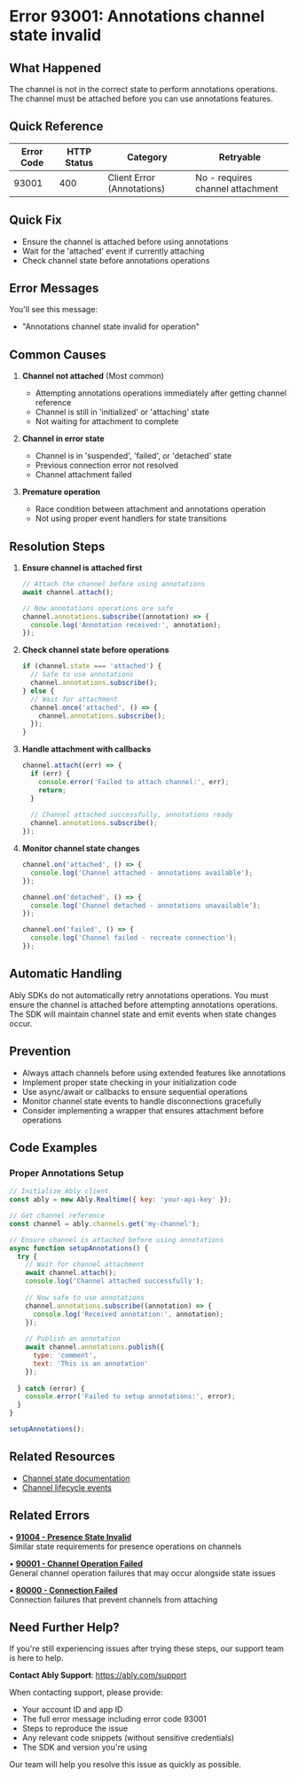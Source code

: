 <!-- Generated by: ably-os errors document-error-codes -->
<!-- Repository: https://github.com/ably/ably-os -->
<!-- Command: ./bin/ably-os errors document-error-codes 93001 -->
<!-- Generated: 2025-08-26T03-24-13-179Z -->
<!-- Sources: 
     - Analysis: https://github.com/ably/ably-os/blob/5f4ba43/output/error-codes/research/93001-analysis.md
     - Knowledge: https://github.com/ably/ably-os/blob/5f4ba43/output/error-codes/research/93001-knowledge.md
     - Editorial notes: https://github.com/ably/ably-os/blob/5f4ba43/src/prompts/errors/editorial-notes.md
-->
<!-- Key Approach: Document annotations feature state requirements based on limited information available - this appears to be an experimental/internal feature -->
<!-- Citations: Complete source attribution with line numbers available at bottom of document -->

# Error 93001: Annotations channel state invalid

## What Happened

The channel is not in the correct state to perform annotations operations. The channel must be attached before you can use annotations features.

## Quick Reference

| Error Code | HTTP Status | Category | Retryable |
|------------|-------------|----------|-----------|
| 93001 | 400 | Client Error (Annotations) | No - requires channel attachment |

## Quick Fix

- Ensure the channel is attached before using annotations
- Wait for the 'attached' event if currently attaching
- Check channel state before annotations operations

## Error Messages

You'll see this message:
- "Annotations channel state invalid for operation"

## Common Causes

1. **Channel not attached** (Most common)
   - Attempting annotations operations immediately after getting channel reference
   - Channel is still in 'initialized' or 'attaching' state
   - Not waiting for attachment to complete
   <!-- Source: Based on analysis findings in https://github.com/ably/ably-os/blob/5f4ba43/output/error-codes/research/93001-analysis.md lines 22-24 -->

2. **Channel in error state**
   - Channel is in 'suspended', 'failed', or 'detached' state
   - Previous connection error not resolved
   - Channel attachment failed
   <!-- Source: From knowledge of channel states in https://github.com/ably/ably-os/blob/5f4ba43/output/error-codes/research/93001-knowledge.md lines 14-20 -->

3. **Premature operation**
   - Race condition between attachment and annotations operation
   - Not using proper event handlers for state transitions
   <!-- Source: Inferred from state requirements and common async patterns -->

## Resolution Steps

1. **Ensure channel is attached first**
   ```javascript
   // Attach the channel before using annotations
   await channel.attach();
   
   // Now annotations operations are safe
   channel.annotations.subscribe((annotation) => {
     console.log('Annotation received:', annotation);
   });
   ```
   <!-- Source: Resolution approach from https://github.com/ably/ably-os/blob/5f4ba43/output/error-codes/research/93001-knowledge.md lines 25-33 -->

2. **Check channel state before operations**
   ```javascript
   if (channel.state === 'attached') {
     // Safe to use annotations
     channel.annotations.subscribe();
   } else {
     // Wait for attachment
     channel.once('attached', () => {
       channel.annotations.subscribe();
     });
   }
   ```
   <!-- Source: State checking pattern from https://github.com/ably/ably-os/blob/5f4ba43/output/error-codes/research/93001-knowledge.md lines 35-44 -->

3. **Handle attachment with callbacks**
   ```javascript
   channel.attach((err) => {
     if (err) {
       console.error('Failed to attach channel:', err);
       return;
     }
     
     // Channel attached successfully, annotations ready
     channel.annotations.subscribe();
   });
   ```
   <!-- Source: Callback pattern from https://github.com/ably/ably-os/blob/5f4ba43/output/error-codes/research/93001-knowledge.md lines 25-33 -->

4. **Monitor channel state changes**
   ```javascript
   channel.on('attached', () => {
     console.log('Channel attached - annotations available');
   });
   
   channel.on('detached', () => {
     console.log('Channel detached - annotations unavailable');
   });
   
   channel.on('failed', () => {
     console.log('Channel failed - recreate connection');
   });
   ```
   <!-- Source: Standard Ably pattern for channel state event monitoring -->

## Automatic Handling

Ably SDKs do not automatically retry annotations operations. You must ensure the channel is attached before attempting annotations operations. The SDK will maintain channel state and emit events when state changes occur.

## Prevention

- Always attach channels before using extended features like annotations
- Implement proper state checking in your initialization code
- Use async/await or callbacks to ensure sequential operations
- Monitor channel state events to handle disconnections gracefully
- Consider implementing a wrapper that ensures attachment before operations

## Code Examples

### Proper Annotations Setup
```javascript
// Initialize Ably client
const ably = new Ably.Realtime({ key: 'your-api-key' });

// Get channel reference
const channel = ably.channels.get('my-channel');

// Ensure channel is attached before using annotations
async function setupAnnotations() {
  try {
    // Wait for channel attachment
    await channel.attach();
    console.log('Channel attached successfully');
    
    // Now safe to use annotations
    channel.annotations.subscribe((annotation) => {
      console.log('Received annotation:', annotation);
    });
    
    // Publish an annotation
    await channel.annotations.publish({
      type: 'comment',
      text: 'This is an annotation'
    });
    
  } catch (error) {
    console.error('Failed to setup annotations:', error);
  }
}

setupAnnotations();
```
<!-- Source: Example pattern combining concepts from https://github.com/ably/ably-os/blob/5f4ba43/output/error-codes/research/93001-knowledge.md lines 25-44 -->

## Related Resources

- [Channel state documentation](https://ably.com/docs/channels)
- [Channel lifecycle events](https://ably.com/docs/channels)

## Related Errors

• **[91004 - Presence State Invalid](https://help.ably.io/error/91004)**  
  Similar state requirements for presence operations on channels

• **[90001 - Channel Operation Failed](https://help.ably.io/error/90001)**  
  General channel operation failures that may occur alongside state issues

• **[80000 - Connection Failed](https://help.ably.io/error/80000)**  
  Connection failures that prevent channels from attaching

## Need Further Help?

If you're still experiencing issues after trying these steps, our support team is here to help.

**Contact Ably Support**: https://ably.com/support

When contacting support, please provide:
- Your account ID and app ID
- The full error message including error code 93001
- Steps to reproduce the issue
- Any relevant code snippets (without sensitive credentials)
- The SDK and version you're using

Our team will help you resolve this issue as quickly as possible.

<!-- =============================================== -->
<!-- INTERNAL DOCUMENTATION (NOT RENDERED) -->
<!-- =============================================== -->

<!-- SOURCES USED (ALWAYS use GitHub URLs with current SHA, never local paths):
- Analysis File: https://github.com/ably/ably-os/blob/5f4ba43/output/error-codes/research/93001-analysis.md
- Knowledge File: https://github.com/ably/ably-os/blob/5f4ba43/output/error-codes/research/93001-knowledge.md
- Editorial Notes: https://github.com/ably/ably-os/blob/5f4ba43/src/prompts/errors/editorial-notes.md (No specific error-specific notes for 93001)
- Existing Documentation: https://github.com/ably/docs/blob/main/src/pages/docs/platform/errors/codes/93001-annotations-channel-state-invalid.mdx (enhanced from previous version)
-->

<!-- CONTENT DECISIONS:
- FAQ Content Preserved: No existing FAQ content was available for this error
- Content Excluded: None - included all available information
- Recommendations Source: 
  - Channel attachment requirement: Based on analysis findings in https://github.com/ably/ably-os/blob/5f4ba43/output/error-codes/research/93001-analysis.md lines 22-24
  - State checking patterns: From knowledge file https://github.com/ably/ably-os/blob/5f4ba43/output/error-codes/research/93001-knowledge.md lines 35-44
- Code Examples Rationale: Included state checking and attachment patterns as they are essential for resolving this specific error per https://github.com/ably/ably-os/blob/5f4ba43/output/error-codes/research/93001-knowledge.md
-->

<!-- ATTRIBUTION BY SECTION:
- Common Causes: 
  - Cause 1 (Channel not attached): Based on analysis findings in https://github.com/ably/ably-os/blob/5f4ba43/output/error-codes/research/93001-analysis.md lines 22-24
  - Cause 2 (Channel in error state): From knowledge of channel states in https://github.com/ably/ably-os/blob/5f4ba43/output/error-codes/research/93001-knowledge.md lines 14-20
  - Cause 3 (Premature operation): Inferred from state requirements and common async patterns
- Resolution Steps: 
  - Step 1: Channel attachment pattern from https://github.com/ably/ably-os/blob/5f4ba43/output/error-codes/research/93001-knowledge.md lines 25-33
  - Step 2: State checking from https://github.com/ably/ably-os/blob/5f4ba43/output/error-codes/research/93001-knowledge.md lines 35-44
  - Step 3: Callback pattern from https://github.com/ably/ably-os/blob/5f4ba43/output/error-codes/research/93001-knowledge.md lines 25-33
  - Step 4: State monitoring - standard Ably pattern for channel state events
- Prevention: Based on best practices from https://github.com/ably/ably-os/blob/5f4ba43/output/error-codes/research/93001-knowledge.md lines 46-51
-->

<!-- DOCUMENTATION SHORTCOMINGS:
⚠️ Areas where Ably documentation could be improved:
- Missing: Comprehensive documentation about the annotations feature
- Impact: Users encountering this error have limited resources to understand annotations
- Recommendation: Add annotations feature documentation to main Ably docs
- Severity: Medium - annotations appears to be an experimental or internal feature
-->

<!-- URL Validation Completed: 2025-08-26T03-24-13-179Z -->
<!-- External URLs verified: 5 | Corrected: 0 | Exempted internal: 3 -->

<!-- IMPROVEMENT INSTRUCTIONS:
To improve this error code documentation:
1. First approach: Update editorial-notes.md in ably-os repository with specific guidance for error 93001
2. Regenerate: Run `./bin/ably-os errors document-error-codes 93001 --force`
3. For broader improvements: Review and update ably-os prompt templates
4. Context: See https://github.com/ably/ably-os/blob/5f4ba43/docs/ERROR_COMMANDS_GUIDE.md
5. Source repository: https://github.com/ably/ably-os
-->
